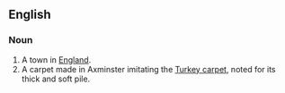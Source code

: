 ==English==
===Noun===
#A town in [[England]].
#A carpet made in Axminster imitating the [[Turkey carpet]], noted for its thick and soft pile.